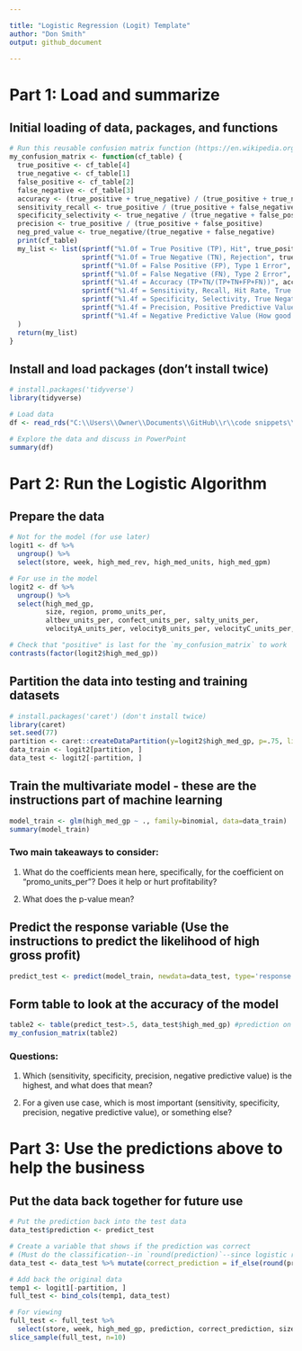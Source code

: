 ```yaml
---

title: "Logistic Regression (Logit) Template"
author: "Don Smith"
output: github_document

---
```


# Part 1: Load and summarize
## Initial loading of data, packages, and functions
```r

# Run this reusable confusion matrix function (https://en.wikipedia.org/wiki/Confusion_matrix)
my_confusion_matrix <- function(cf_table) {
  true_positive <- cf_table[4]
  true_negative <- cf_table[1]
  false_positive <- cf_table[2]
  false_negative <- cf_table[3]
  accuracy <- (true_positive + true_negative) / (true_positive + true_negative + false_positive + false_negative)
  sensitivity_recall <- true_positive / (true_positive + false_negative) 
  specificity_selectivity <- true_negative / (true_negative + false_positive)
  precision <- true_positive / (true_positive + false_positive) 
  neg_pred_value <- true_negative/(true_negative + false_negative)
  print(cf_table)
  my_list <- list(sprintf("%1.0f = True Positive (TP), Hit", true_positive),
                  sprintf("%1.0f = True Negative (TN), Rejection", true_negative),
                  sprintf("%1.0f = False Positive (FP), Type 1 Error", false_positive),
                  sprintf("%1.0f = False Negative (FN), Type 2 Error", false_negative),
                  sprintf("%1.4f = Accuracy (TP+TN/(TP+TN+FP+FN))", accuracy), 
                  sprintf("%1.4f = Sensitivity, Recall, Hit Rate, True Positive Rate (How many positives did the model get right? TP/(TP+FN))", sensitivity_recall),
                  sprintf("%1.4f = Specificity, Selectivity, True Negative Rate (How many negatives did the model get right? TN/(TN+FP))", specificity_selectivity),
                  sprintf("%1.4f = Precision, Positive Predictive Value (How good are the model's positive predictions? TP/(TP+FP))", precision),
                  sprintf("%1.4f = Negative Predictive Value (How good are the model's negative predictions? TN/(TN+FN)", neg_pred_value)
  )
  return(my_list)
}

```

## Install and load packages (don't install twice)
```r

# install.packages('tidyverse')
library(tidyverse)

# Load data
df <- read_rds("C:\\Users\\Owner\\Documents\\GitHub\\r\\code snippets\\Logistic Regression (Logit) Template\\data\\mod6HE_logit.rds")

# Explore the data and discuss in PowerPoint
summary(df)

```


# Part 2: Run the Logistic Algorithm
## Prepare the data
```r

# Not for the model (for use later)
logit1 <- df %>% 
  ungroup() %>% 
  select(store, week, high_med_rev, high_med_units, high_med_gpm)

# For use in the model
logit2 <- df %>% 
  ungroup() %>% 
  select(high_med_gp, 
         size, region, promo_units_per, 
         altbev_units_per, confect_units_per, salty_units_per,
         velocityA_units_per, velocityB_units_per, velocityC_units_per, velocityD_units_per, velocityNEW_units_per)

# Check that "positive" is last for the `my_confusion_matrix` to work 
contrasts(factor(logit2$high_med_gp))

```

## Partition the data into testing and training datasets
```r

# install.packages('caret') (don't install twice)
library(caret)
set.seed(77) 
partition <- caret::createDataPartition(y=logit2$high_med_gp, p=.75, list=FALSE)
data_train <- logit2[partition, ]
data_test <- logit2[-partition, ]

```

## Train the multivariate model - these are the instructions part of machine learning
```r

model_train <- glm(high_med_gp ~ ., family=binomial, data=data_train)
summary(model_train)

```

### Two main takeaways to consider:

1) What do the coefficients mean here, specifically, for the coefficient on “promo_units_per”? Does it help or hurt profitability?

2) What does the p-value mean?


## Predict the response variable (Use the instructions to predict the likelihood of high gross profit)
```r

predict_test <- predict(model_train, newdata=data_test, type='response')

```


## Form table to look at the accuracy of the model
```r

table2 <- table(predict_test>.5, data_test$high_med_gp) #prediction on left and truth on top
my_confusion_matrix(table2)

```

### Questions:

1) Which (sensitivity, specificity, precision, negative predictive value) is the highest, and what does that mean?

2) For a given use case, which is most important (sensitivity, specificity, precision, negative predictive value), or something else?


# Part 3: Use the predictions above to help the business
## Put the data back together for future use
```r

# Put the prediction back into the test data
data_test$prediction <- predict_test

# Create a variable that shows if the prediction was correct 
# (Must do the classification--in `round(prediction)`--since logistic regression gives us a probability)
data_test <- data_test %>% mutate(correct_prediction = if_else(round(prediction) == high_med_gp, 'correct', 'WRONG!'))

# Add back the original data
temp1 <- logit1[-partition, ]
full_test <- bind_cols(temp1, data_test)

# For viewing
full_test <- full_test %>% 
  select(store, week, high_med_gp, prediction, correct_prediction, size, region, promo_units_per, salty_units_per)
slice_sample(full_test, n=10)

```




















